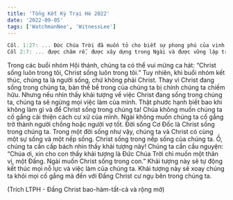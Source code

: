 ```yaml
---
title: 'Tổng Kết Kỳ Trại Hè 2022'
date: '2022-09-05'
tags: ['WatchmanNee', 'WitnessLee']
---
```


<CustomImage src="https://raw.githubusercontent.com/ngodochanh/blogpostnext12/main/images/Nee_Watchman_550x550__28382.jpg" alt="ChatGPT provides the benefits of Static-Site Generation" />

```ts
Côl. 1:27: ... Đức Chúa Trời đã muốn tỏ cho biết sự phong phú của vinh hiển về huyền nhiệm này là gì giữa dân ngoại, ấy là Christ trong anh em, là hi vọng về vinh hiển.
Côl 2:7: ... được châm rễ, được xây dựng trong Ngài và được vững lập trong đức tin chính như anh em đã được dạy dỗ; hãy dư dật trong sự cảm tạ.
```

Trong các buổi nhóm Hội thánh, chúng ta có thể vui mừng ca hát: “Christ sống luôn trong tôi, Christ sống luôn trong tôi.” Tuy nhiên, khi buổi nhóm kết thúc, chúng ta là người sống, chứ không phải Christ. Thay vì Christ đang sống trong chúng ta, bản thể bề trong của chúng ta bị chính chúng ta chiếm hữu. Nhưng nếu nhìn thấy khải tượng về việc Christ đang sống trong chúng ta, chúng ta sẽ ngừng mọi việc làm của mình. Thật phước hạnh biết bao khi không làm gì và để Christ sống trong chúng ta! Chúa không muốn chúng ta cố gắng cải thiện cách cư xử của mình. Ngài không muốn chúng ta cố gắng trở thành người chồng hoặc người vợ tốt. Đời sống Cơ Đốc là Christ sống trong chúng ta. Trong một đời sống như vậy, chúng ta và Christ có cùng một sự sống và một nếp sống. Christ sống trong nếp sống của chúng ta. Ồ, chúng ta cần cấp bách nhìn thấy khải tượng này! Chúng ta cần cầu nguyện: “Chúa ơi, xin cho con thấy khải tượng là Đức Chúa Trời chỉ muốn một thân vị, một Đấng. Ngài muốn Christ sống trong con.” Khải tượng này sẽ tự động kết thúc mọi nỗ lực và việc làm của chúng ta. Khải tượng này sẽ xoay chúng ta khỏi mọi cố gắng mà đến với Đấng Christ cư ngụ bên trong chúng ta.

(Trích LTPH - Đấng Christ bao-hàm-tất-cả và rộng mở)